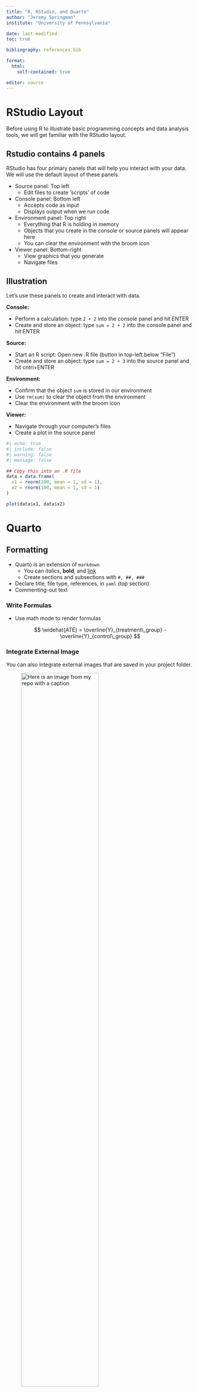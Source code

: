 ```yaml
---
title: "R, RStudio, and Quarto"
author: "Jeremy Springman"
institute: "University of Pennsylvania"

date: last-modified
toc: true

bibliography: references.bib

format: 
  html:
    self-contained: true

editor: source
---
```


# RStudio Layout

Before using R to illustrate basic programming concepts and data analysis tools, we will get familiar with the RStudio layout.

## Rstudio contains 4 panels

RStudio has four primary panels that will help you interact with your data. We will use the default layout of these panels.

-   Source panel: Top left
    -   Edit files to create 'scripts' of code
-   Console panel: Bottom left
    -   Accepts code as input
    -   Displays output when we run code
-   Environment panel: Top right
    -   Everything that R is holding in memory
    -   Objects that you create in the console or source panels will appear here
    -   You can clear the environment with the broom icon
-   Viewer panel: Bottom-right
    -   View graphics that you generate
    -   Navigate files

## Illustration

Let's use these panels to create and interact with data.

**Console:**

-   Perform a calculation: type `2 + 2` into the console panel and hit ENTER
-   Create and store an object: type `sum = 2 + 2` into the console panel and hit ENTER

**Source:**

-   Start an R script: Open new .R file (button in top-left below "File")
-   Create and store an object: type `sum = 2 + 3` into the source panel and hit cntrl+ENTER

**Environment:**

-   Confirm that the object `sum` is stored in our environment
-   Use `rm(sum)` to clear the object from the environment
-   Clear the environment with the broom icon

**Viewer:**

-   Navigate through your computer's files
-   Create a plot in the source panel

```r
#| echo: true
#| include: false
#| warning: false
#| message: false

## Copy this into an .R file
data = data.frame(
  x1 = rnorm(100, mean = 1, sd = 1),
  x2 = rnorm(100, mean = 1, sd = 1)
)

plot(data$x1, data$x2)

```

# Quarto

## Formatting

-   Quarto is an extension of `markdown`
    -   You can *italics*, **bold**, and [link](url)
    -   Create sections and subsections with `#, ##, ###`
-   Declare title, file type, references, in `yaml` (top section)
-   Commenting-out text

### Write Formulas

-   Use math mode to render formulas

$$
\widehat{ATE} = \overline{Y}_{treatment\_group} - \overline{Y}_{control\_group}
$$

### Integrate External Image

You can also integrate external images that are saved in your project folder.

![Here is an image from my repo with a caption](tab_1.png){width="70%"}

### Automate References

Cite cool work by outstanding scholars [@springman2022political] and automatically generate a references list at the end of your document.

-   Find paper on `scholar.google.com`
    -   Select *"Cite* → *BibTex*
-   Create `references.bib` file
    -   Store *BibTex* reference in file
    -   Add `references.bib` to your `yaml`

### Add Flow Charts

There is also built-in functionality to do cool stuff like create flow charts using `mermaid`.

```mermaid
flowchart LR
  A[Hard edge] --> B(Round edge)
  B --> C{Decision}
  C --> D[Result one]
  C --> E[Result two]
```

### Add Footnotes

Write a sentence and then add a footnote.[^1]

[^1]: Inlines notes are easier to write, since you don't have to pick an identifier and move down to type the note.

### Tables By Hand

You can create tables by hand using markdown syntax.

| Right | Left | Default | Center |
|------:|:-----|---------|:------:|
|    12 | 12   | 12      |   12   |
|   123 | 123  | 123     |  123   |
|     1 | 1    | 1       |   1    |

## Working with Code

To integrate code into our document, we can use code chunks. This allows us to create self-contained, reproducible documents.

### Code Chunks Options

Code chunks come with specific options to control behavior. Let's break down each option:

```         
#| echo: true          # The code will be shown in the rendered output.
#| warning: false       # Any warnings produced by the code will be suppressed.
#| label: fig-fake-data # This assigns an internal label to the chunk, useful for referencing.
#| fig-cap: "Fake data figure" # This sets the caption for any figures generated by the chunk.
#| fig-width: 5
```

### Figures

Check out @fig-fake-data

```r
#| echo: false
#| warning: false
#| label: fig-fake-data
#| fig-cap: "Fake data figure"
#| fig-width: 15

library(ggplot2)

# Set seed for reproducibility
set.seed(123)

# Generate random data
data <- data.frame(
  x = runif(50),
  y = runif(50),
  size = runif(50, min = 1, max = 10),
  color = runif(50)
)

# Create scatterplot
ggplot(data, aes(x = x, y = y, size = size, color = color)) +
  geom_point(alpha = 0.5) +
  scale_size_continuous(range = c(1, 10)) +
  ggtitle("Random Scatterplot") +
  xlab("X") +
  ylab("Y")


```

### Descriptive Tables

```r
#| echo: false
#| warning: false
#| label: tbl-fake-data
#| tbl-cap: "Fake data table"

library(gt)
library(dplyr)

# Calculate mean and standard deviation for each variable
means <- sapply(data, mean)
sds <- sapply(data, sd)

# Create a data frame for summary statistics
summary_data <- data.frame(
  Variable = names(data),
  Mean = means,
  SD = sds
)

# Create a gt table
summary_data %>%
  gt() %>%
  tab_header(
    title = "Descriptive Table of Random Data",
    subtitle = "Summary statistics: Mean and Standard Deviation"
  )

```

### Regression Results

```r
#| echo: false
#| warning: false

library(gt)
library(dplyr)
## Colliders
n = 1000 # sample size

# generating data according to a collider structure
x1 = runif(n) # random values for explenatory variable x1
y =  rnorm(n, sd = 0.1) # random values for target variable y
x2 = 2 * x1 + 2 * y + rnorm(n,sd = 0.1) # x2 is a collider, no influence on y, but influenced by y and x1

# including the colider in the regression prduces an estimate of -0.5 for x1
# so we see a collider can even flip the sign of another variable, as in Simpson's paradoxon
modelsummary::modelsummary(
  list(lm(y ~ x1), lm(y ~ x1 + x2)),
  estimate  = "{estimate}{stars} ({std.error})",
             statistic = NULL,
  )


```

### Inline Code

Use code within the text to describe your data (n = `r nrow(data)`) for a more reproducible workflow. If your data changes, the writing automatically updates.

# Review of Basic Programming Concepts

## Objects: where values are saved in R

"Object" is a generic term for anything that R stores in the environment. This can include anything from an individual number or word, to lists of values, to entire datasets.

Importantly, objects belong to different "classes" depending on the type of values that they store.

-   Numerics are numbers
-   Characters are text or strings like `"hello world"` and `"welcome to R"`.
-   Factors are a group of characters/strings with a fixed number of unique values
-   Logicals are either `TRUE` or `FALSE`

```r
#| echo: true
#| include: true
#| warning: true
#| message: true

# Create a numeric object
my_number = 5.6
# Check the class
class(my_number)

# Create a character object
my_character = "welcome to R"
# Check the class
class(my_character)

# Create a logical object
my_logical = TRUE
# Check the class
class(my_logical)

```

R can perform operations on objects.

```r
#| echo: true
#| include: true
#| warning: true
#| message: true

# Create a numeric object
my_number = 5.6
# Check the class
class(my_number)
# Perform a calculation
my_number = my_number + 5

```

The class of an object determines the type of operations you can perform on it. Some operations can only be run on numeric objects (numbers).

```r
#| echo: true
#| include: true
#| warning: true
#| message: true

# Create a character object
my_number = "5.6"
# Check the class
class(my_number)
# Perform a calculation
my_number + 5
round(my_number)

```

R contains functions that can convert some objects to different factors.

```r
#| echo: true
#| include: true
#| warning: false
#| message: false

# Convert character to numeric
my_number = as.numeric("5")
class(my_number)

my_number <- 5

# But R is only so smart
my_number = as.numeric("five")
print(my_number)
```

## Data Structures

The most simple objects are single values, but most data analysis involves more complicated data structures.

### Lists

Lists are a type of data structure that store multiple values together. Lists are created using `c()` and allow you to perform operations on a series of values.

```r
#| echo: true
#| include: true
#| warning: false
#| message: false

# Create a numeric list (also called a "vector")
numeric_vector = c(6, 11, 13, 31)
# Print the vector
print(numeric_vector)
# Check the class
class(numeric_vector)
# Calculate the mean
mean(numeric_vector)

```

An important part of working with more complex data structures is called "indexing." Indexing allows you to extract specific values from a data structure.

```r
#| echo: true
#| include: true
#| warning: false
#| message: false

# Extract the 2nd element from the list
numeric_vector[2]

# Extract elements 2-4
numeric_vector[2:4]

# Extract elements 1-2
numeric_vector[c(TRUE, TRUE, FALSE, FALSE)]


```

### Dataframes

Data frames are the most common type of data structure used in research. Data frames combine multiple lists of values into a single object.

```r
#| echo: true
#| include: true
#| warning: false
#| message: false

# Create a dataframe
my_data = data.frame(
  x1 = rnorm(100, mean = 1, sd = 1),
  x2 = rnorm(100, mean = 1, sd = 1)
)

class(my_data)

```

Anything that comes in a spreadsheet (for example, an excel file) can be loaded into an R environment as a dataframe. R works most easily when spreadsheets are saved as a `.csv` file.

```r
#| echo: true
#| include: true
#| warning: false
#| message: false

# Use `read.csv()` to load data from a website
dat = read.csv("https://raw.githubusercontent.com/jrspringman/psci3200-globaldev/main/workshops/aau_survey/clean_endline_did.csv") 

# Use `read.csv()` to load data from your computer's Downloads folder
# dat = read.csv("/home/jeremy/Downloads/clean_endline_did.csv")

```

In most data frames, rows correspond to observations and the columns correspond to variables that describe the observations. Here, we are looking at survey data from an RCT involving university students in Addis Ababa. Each row correspondents to a different survey respondent, and each column represents their answers to a different question from the survey.

## Loading Packages

Packages are an extremely important part of data analysis with R.

-   R gives you access to thousands of "packages" that are created by users
-   Packages contain bundles of code called "functions" that can execute specific tasks
-   Use `install.packages()` to install a package and `library()` to load a package

In the next section, we'll use the package `dplyr` to perform some data cleaning. `dplyr` is part of a universe of packages called `tidyverse`. Since this is one of the most important packages in the R ecosystem, let's install and load it.

```r
#| echo: true
#| include: true
#| warning: false
#| message: false

# install.packages("tidyverse")
library(tidyverse)

```

When you are searching online or asking ChatGPT how to perform a specific task in R, it often helps to specify that you are looking for a solution in `dplyr`.

# Cleaning Data

In the real-world, data never comes ready to be analyzed. Data cleaning is the process of manipulating data so that it can be analyzed. This is usually the most difficult and time-consuming part of any data analysis project. Let's walk through some examples.

**Question: In your work, what data cleaning have you had to do? How have you cleaned your data?**

## Creating Variables

Imagine we want to analyze the relationship between whether a respondent moved to to Addis Ababa to attend university and their level of political participation. However, there are two problems:

-   We don't have a specific variable that measures whether or not respondents moved
-   We have many measures of participation

How can we create a variable measuring whether the respondent moved to Addis Ababa? We have a multiple-choice question asking students about what region they come from.

Let's start by investigating this variable.

```r
#| echo: true
#| include: true
#| warning: false
#| message: false

# The name of the variable in our dataframe is `q8_baseline`
table(dat$q8_baseline)

dat = dat %>% # this is called a "pipe"
  # give our variable a better name
  rename(home_region = q8_baseline) 

dat = dat %>%
  # drop respondents who report "Prefer not to say"
  filter(!home_region == "Prefer not to say") 

dat = dat %>%
  # clean home region variable using `mutate()`
  mutate(
    # Shorten a long name to an abbreviation
    home_region = ifelse(home_region == "Southern Nations, Nationalities, and Peoples Region", "SNNPR", home_region),
    # remove the word "Region" from every observation of this column
    home_region = str_remove(home_region, " Region"),
    home_region = str_remove(home_region, " \\(city\\)")
    )

# Check if it worked
table(dat$home_region)

```

```r
#| echo: true
#| include: true
#| warning: false
#| message: false

# Chain these all together for more concise code
dat = read_csv("https://raw.githubusercontent.com/jrspringman/psci3200-globaldev/main/workshops/aau_survey/clean_endline_did.csv" ) %>%
  # give our variable a better name
  rename(home_region = q8_baseline) %>%
  # drop respondents who report "Prefer not to say"
  filter(!home_region == "Prefer not to say") %>%
  # clean home region variable
  mutate(
    # Shorten a long name to an abbreviation
    home_region = case_when(
      home_region == "Southern Nations, Nationalities, and Peoples Region" ~ "SNNPR",
      home_region == "South West Ethiopia Peoples Region" ~ "SWEPR",
      TRUE ~ home_region
    ),
    # remove the word "Region" from every observation of this column
    home_region = str_remove(home_region, " Region| \\(city\\)")
    )

# Check if it worked
table(dat$home_region)

```

Now that we've cleaned-up the names, we want to create a variable that tells us whether or not each respondent is originally from Addis Ababa. This will let us measure whether or not they moved to Addis in order to attend college.

```r
#| echo: true
#| include: true
#| warning: false
#| message: false

# Creating a measure of whether a respondent moved to Addis Ababa in order to at independent variable
dat = dat %>% 
  mutate(
    moved = case_when(
      home_region == "Addis Ababa" ~ 0,
      TRUE ~ 1
    ) 
  )

table(dat$moved, dat$home_region)

```

Now, we need to create our second variable measuring levels of political participation. Remember, the challenge is that we have multiple measures of participation. Let's start with two measures:

-   Number of times you've contacted gov't official `q13_4_1`
-   Number of times you've signed a petition `q13_5_1`

```r
#| echo: true
#| include: true
#| warning: false
#| message: false

# Check out the distribution of our variables
dat %>% select(q13_4_1, q13_5_1) %>% head(5)

mean(dat$q13_4_1)
hist(dat$q13_5_1)

# Create a single measuree
dat = dat %>%
  mutate(
      add_participation = q13_4_1 + q13_5_1

  )

hist(dat$add_participation)
# how do investigate NA values?

```

One thing we need to be careful with are NA values. We need to think carefully about why NA values are in our data and how to handle them appropriately.

**Question: Thinking about the data that you have worked with, what are the most common sources of `NA` values?**

```r
#| echo: true
#| include: true
#| warning: false
#| message: false

## Find our two participation measures
add_ecols = grep("q13_4_1$|q13_5_1$", names(dat), value = T)

dat = dat %>%
  mutate(add_participation =  rowSums(across(add_ecols) ) )
  #mutate(add_participation_end =  rowSums(across(add_ecols), na.rm = T) )

# dat = dat %>%
#   mutate(home_region = na_if(home_region, "Prefer not to say")) %>%

```

## Merging Datasets

Often, data analysis projects will require you to use variables from more than one dataset. This will require you to combine separate datasets into a single dataset in R, which is called *merging*. A *merge* uses an identifier (administrative unit names, respondent IDs, etc.) that is present in both datasets to combine them into one.

**Question: Thinking about the data that you have worked with, have you ever had to merge multiple datasets? What was the data? How did you do it?**

```r
#| echo: true
#| include: true
#| warning: false
#| message: false

## Here we are selecting the unit-identifier (response_id) and the two variables we have created and saving them to a separate dataframe
new_vars = dat %>%
  select(response_id, moved, add_participation)

## After you do some cleaning or create new variables, you may want to save that dataframe for future use
# write.csv(new_dat, here::here("workshops/aau_survey/new_vars.csv"))

## Drop the new variables from our dataframe so that we can merge them back in
dat = dat %>%
  select( -moved, -add_participation)

## Check to make sure the merge will work as expected
# nrow(dat)
# nrow(new_vars)
# dat$response_id[! dat$response_id %in% new_vars$response_id]

## Use dplyr's `full_join` function  to merge datasets
dat = dat %>%
  full_join(., new_vars)

  
```

# Data Visualization

One of the major benefits of using R is the ability to create beautiful tables and figures that can be incorporated into deliverables and other professional documents. Importantly, you can create a script that allows you to automatically recreate the same visualizations when you want to make slight changes or incorporate new data.

**Question: What methods do you currently use to create data visualizations for deliverables and other research products?**

## Tables

```r
#| echo: true
#| include: true
#| warning: false
#| message: false


#install.packages("gt")
library(gt)

desciptives = dat %>%
  group_by(moved) %>%
  summarise(observations = n(), 
            share = observations / nrow(dat),
            mean = mean(add_participation, na.rm = T)) %>%
  mutate(moved = case_when(moved == 0 ~ "No",
                           moved == 1 ~ "Yes"),
         share = share *100)

gt(desciptives) %>%
  tab_header(
    title = "Moving to University and Political Participation",
  ) %>%
  fmt_number(
    columns = 3:4,
    decimals = 2,
    use_seps = FALSE
  ) %>%
  cols_label(
    moved = md("Moved to<br>Addis"),
    observations = md("Respondents<br>(count)"),
    share = md("Respondents<br>(%)"),
    mean = md("Participation<br>(mean score)")
  ) 
#%>%
 # gtsave(filename = "tab_1.png")


```

## Figures

There are many ways to create figures in R, but `ggplot` is the most popular.

```r
#| echo: true
#| include: true
#| warning: false
#| message: false


ggplot(dat, aes(add_participation)) +
  geom_histogram(binwidth = 1)

dat %>%
  filter(add_participation < 15) %>%
  ggplot(aes(add_participation)) +
  geom_histogram(binwidth = 1)

dat %>%
  filter(add_participation < 15) %>%
  ggplot(aes(x = add_participation, fill = q3_baseline)) +
  geom_histogram(binwidth = 1, alpha = 0.5, position = "identity")

dat %>%
  filter(add_participation < 15) %>%
  mutate(moved = fct_rev(as.factor(moved))) %>%
  ggplot(aes(x = add_participation, fill = moved)) +
  geom_histogram(aes(y = (..count..) / sum(..count..) * 100),
                 binwidth = 1, alpha = 0.5, position = "identity") +
  scale_y_continuous(labels = scales::percent_format(scale = 1)) +
  labs(y = "Percentage") +
  theme_bw() +
  theme(legend.title = element_blank(), legend.position = c(.8, .8))




```

You can do tremendous amounts of customization with `ggplot` to create extremely informative and professional plots.

```r
#| echo: true
#| include: true
#| warning: false
#| message: false


## demographics
demos = dat %>%
  drop_na(q3_baseline) %>% 
  select(`Respondent Gender` = q3_baseline, `Work as a student?` = q4_baseline, 
         `Rural or urban?` = q5_baseline, `Financial support from family?` = q6_baseline, 
         `Home region` = home_region,
         `Student Year` = class_year) %>% 
  pivot_longer(everything()) %>% 
  group_by(name, value) %>% 
  tally() %>% 
  mutate(pct = n/sum(n)) %>% 
  top_n(n = 5, wt = pct)

demos$name = factor(demos$name, levels = c('Home region', 'Rural or urban?', 'Student Year', 'Respondent Gender', 'Work as a student?', 'Financial support from family?'))

demos <- demos %>%
  group_by(name) %>%
  mutate(total_n = sum(n)) %>%
  ungroup()

ggplot(demos , aes(y = value, x = pct)) + 
  geom_col(fill = "grey") + 
  facet_wrap( ~name, scales = "free") + 
  scale_y_discrete(labels = scales::label_wrap(30)) + 
  hrbrthemes::scale_x_percent(limits = c(0, 1)) + 
  labs(x = "Percent of respondents to the survey", y = NULL, 
       title = "Demographic characteristics of baseline respondents", 
       subtitle = glue::glue("Number of respondents = {scales::comma(nrow(df))}"), 
       caption = "Note: home region only displays top five categories by size.") +
  geom_text(
    aes(
      label = glue::glue("n = {total_n}")
    ), 
    x = 0.92, y = -Inf, 
    vjust = -1, hjust = 1, 
    inherit.aes = FALSE
  )

#ggsave("/home/jeremy/Downloads/demographics.png")



```

# Regression

Now let's use simple linear regression to estimate the relationship between these two variables that we created.

**Question: Have you used regression in your research? If so, what software did you use to**

```r
#| echo: true
#| include: true
#| warning: false
#| message: false

est = lm(add_participation ~ moved, dat)

summary(est)

```

What if we want to control for the influence of the number of years someone has been at university? Here, we can create a new measure of year and use multiple regression.

```r
#| echo: true
#| include: true
#| warning: false
#| message: false

#install.packages("modelsummary")
library(modelsummary)

table(dat$class_year)

dat = dat %>% mutate(
  year_bin = as.numeric(case_when(class_year == "Year I" ~ 0,
                                  class_year == "Year II" ~ NA,
                                  class_year == "Year III" ~ 1 
                                  )
                        ) 
  )
table(dat$year_bin)

models <- list()
models[['Bivariate']] = lm(add_participation ~ moved, dat)
models[['Multivariate']] = lm(add_participation ~ moved + year_bin, dat)

modelsummary(
  models,
  estimate  = "{estimate}{stars} ({std.error})",
             statistic = NULL,
  gof_omit = 'IC|RMSE|Log|F|R2$|Std.')

```

Let's compare two different ways of defining the year measure.

```r
#| echo: true
#| include: true
#| warning: false
#| message: false

dat = dat %>% mutate(year_cont = as.numeric(case_when(class_year == "Year I" ~ 0,
                                                 class_year == "Year II" ~ 1,
                                                 class_year == "Year III" ~ 2 )) )
table(dat$year_cont)

models <- list()
models[['Bivariate']] = lm(add_participation ~ moved + year_bin, dat)
models[['Multivariate']] = lm(add_participation ~ moved + year_cont, dat)

modelsummary(
  models,
  estimate  = "{estimate}{stars} ({std.error})",
             statistic = NULL,
  gof_omit = 'IC|RMSE|Log|F|R2$|Std.')

```

# Appendix

## Averaged Z-Scores

```r
#| echo: true
#| include: true
#| warning: false
#| message: false


## Find participation measures that are based on likert
# baseline
bcols = grep("^q13_.*_baseline$", names(dat), value = T)
dat[, paste0(bcols, "_st")] = dat[, bcols]
bcols = paste0(bcols,"_st")

# endline
ecols = grep("^q13_[1-7]_\\d$", names(dat), value = T)
dat[, paste0(ecols, "_st")] = dat[, ecols]
ecols = paste0(ecols,"_st")


# Create treatment variable
dat = dat %>% mutate(moved = case_when(home_region == "Addis Ababa" ~ 0, TRUE ~ 1) )

# clean q13_
levels = c("Never", "Once or Twice", "More than twice", "More than 5 times", 
           "More than 10 times")
dat = dat %>% 
  mutate(across(c(bcols), 
                .fns = ~ factor(.x, levels = levels)))

# Create z-score function from Kling, Liberman, and Katz (2007)
z_score = function(x, y){
  # calculate mean and sd of control group
  c_mean = mean( as.numeric( unlist(x[, y])) , na.rm = T)
  c_sd = sd( as.numeric( unlist(x[, y])) , na.rm = T)
  # subtract control group mean; divide by control group SD
  ( as.numeric(x[, y, drop = TRUE]) - c_mean) / c_sd
}

# calculate z-scores
for (i in c(bcols, ecols)) {
  dat[,i] = z_score(dat, i)
}

dat = dat %>% 
  rowwise() %>% 
  mutate( z_participation_end = mean(c_across(all_of(bcols)), na.rm = TRUE)) %>% 
  mutate( z_participation_base = mean(c_across(all_of(ecols)), na.rm = TRUE)) %>%
  ungroup()

```

```r
#| echo: true
#| include: true
#| warning: false
#| message: false

regd = dat %>% select(z_participation_end, z_participation_base, moved, response_id ) %>%
  pivot_longer(cols = c(z_participation_end, z_participation_base),
               names_to = "time",
               values_to = "z_participation") %>%
  mutate(time = case_when(time == "z_participation_end" ~ 1,
                          TRUE ~ 0))

models <- list()
models[['Bivariate']] = lm(z_participation ~ moved, regd)
models[['Multivariate']] = lm(z_participation ~ moved + time, regd)
models[['Interaction']] = lm(z_participation ~ moved + time + moved*time, regd)

modelsummary(
  models,
  estimate  = "{estimate}{stars} ({std.error})",
             statistic = NULL,
  gof_omit = 'IC|RMSE|Log|F|R2$|Std.')


```
